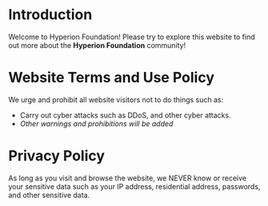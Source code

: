 # Introduction
Welcome to Hyperion Foundation! Please try to explore this website to find out more about the **Hyperion Foundation** community!

# Website Terms and Use Policy
We urge and prohibit all website visitors not to do things such as:
- Carry out cyber attacks such as DDoS, and other cyber attacks.
- *Other warnings and prohibitions will be added*

# Privacy Policy
As long as you visit and browse the website, we NEVER know or receive your sensitive data such as your IP address, residential address, passwords, and other sensitive data.